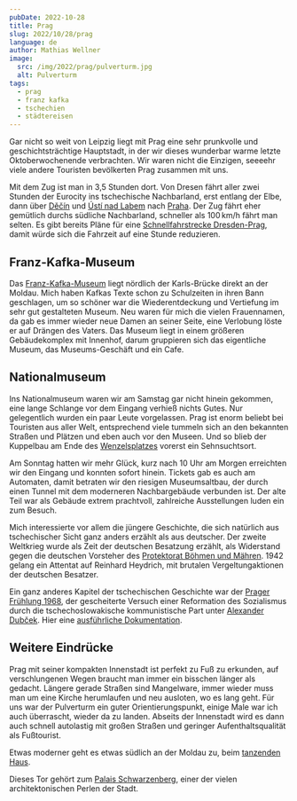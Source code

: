 ```yaml
---
pubDate: 2022-10-28
title: Prag
slug: 2022/10/28/prag
language: de
author: Mathias Wellner
image:
  src: /img/2022/prag/pulverturm.jpg
  alt: Pulverturm
tags:
  - prag
  - franz kafka
  - tschechien
  - städtereisen
---
```



Gar nicht so weit von Leipzig liegt mit Prag eine sehr prunkvolle und geschichtsträchtige Hauptstadt, in der wir dieses wunderbar warme letzte Oktoberwochenende verbrachten. Wir waren nicht die Einzigen, seeeehr viele andere Touristen bevölkerten Prag zusammen mit uns.

<ResponsiveImage
  src="/img/2022/prag/pulverturm.jpg"
  alt="Pulverturm"
  aspectRatio="4:3"
/>

Mit dem Zug ist man in 3,5 Stunden dort. Von Dresen fährt aller zwei Stunden der Eurocity ins tschechische Nachbarland, erst entlang der Elbe, dann über [Děčín](https://de.wikipedia.org/wiki/D%C4%9B%C4%8D%C3%ADn) und [Ústí nad Labem](https://de.wikipedia.org/wiki/%C3%9Ast%C3%AD_nad_Labem) nach [Praha](https://de.wikipedia.org/wiki/Prag). Der Zug fährt eher gemütlich durchs südliche Nachbarland, schneller als 100&thinsp;km/h fährt man selten. Es gibt bereits Pläne für eine [Schnellfahrstrecke Dresden-Prag](https://de.wikipedia.org/wiki/Schnellfahrstrecke_Dresden%E2%80%93Prag), damit würde sich die Fahrzeit auf eine Stunde reduzieren.

## Franz-Kafka-Museum

<ResponsiveImage
  src="/img/2022/prag/kafka-museum.jpg"
  alt="Frank-Kafka-Museum"
  aspectRatio="4:3"
/>

Das [Franz-Kafka-Museum](https://kafkamuseum.cz/de/) liegt nördlich der Karls-Brücke direkt an der Moldau. Mich haben Kafkas Texte schon zu Schulzeiten in ihren Bann geschlagen, um so schöner war die Wiederentdeckung und Vertiefung im sehr gut gestalteten Museum. Neu waren für mich die vielen Frauennamen, da gab es immer wieder neue Damen an seiner Seite, eine Verlobung löste er auf Drängen des Vaters. Das Museum liegt in einem größeren Gebäudekomplex mit Innenhof, darum gruppieren sich das eigentliche Museum, das Museums-Geschäft und ein Cafe.

## Nationalmuseum

Ins Nationalmuseum waren wir am Samstag gar nicht hinein gekommen, eine lange Schlange vor dem Eingang verhieß nichts Gutes. Nur gelegentlich wurden ein paar Leute vorgelassen. Prag ist enorm beliebt bei Touristen aus aller Welt, entsprechend viele tummeln sich an den bekannten Straßen und Plätzen und eben auch vor den Museen. Und so blieb der Kuppelbau am Ende des [Wenzelsplatzes](https://de.wikipedia.org/wiki/Wenzelsplatz) vorerst ein Sehnsuchtsort.

<ResponsiveImage
  src="/img/2022/prag/boulevard.jpg"
  alt="Wenzelsplatz"
  aspectRatio="4:3"
/>

Am Sonntag hatten wir mehr Glück, kurz nach 10 Uhr am Morgen erreichten wir den Eingang und konnten sofort hinein. Tickets gab es auch am Automaten, damit betraten wir den riesigen Museumsaltbau, der durch einen Tunnel mit dem moderneren Nachbargebäude verbunden ist. Der alte Teil war als Gebäude extrem prachtvoll, zahlreiche Ausstellungen luden ein zum Besuch.

<ResponsiveImage
  src="/img/2022/prag/nationalmuseum.jpg"
  alt="Nationalmuseum"
  aspectRatio="4:3"
/>

Mich interessierte vor allem die jüngere Geschichte, die sich natürlich aus tschechischer Sicht ganz anders erzählt als aus deutscher. Der zweite Weltkrieg wurde als Zeit der deutschen Besatzung erzählt, als Widerstand gegen die deutschen Vorsteher des [Protektorat Böhmen und Mähren](https://de.wikipedia.org/wiki/Protektorat_B%C3%B6hmen_und_M%C3%A4hren). 1942 gelang ein Attentat auf Reinhard Heydrich, mit brutalen Vergeltungaktionen der deutschen Besatzer.

Ein ganz anderes Kapitel der tschechischen Geschichte war der [Prager Frühlung 1968](https://de.wikipedia.org/wiki/Prager_Fr%C3%BChling), der gescheiterte Versuch einer Reformation des Sozialismus durch die tschechoslowakische kommunistische Part unter [Alexander Dubček](https://de.wikipedia.org/wiki/Alexander_Dub%C4%8Dek). Hier eine [ausführliche Dokumentation](https://www.youtube.com/watch?v=0AOQqJ7HeyU).

## Weitere Eindrücke

Prag mit seiner kompakten Innenstadt ist perfekt zu Fuß zu erkunden, auf verschlungenen Wegen braucht man immer ein bisschen länger als gedacht. Längere gerade Straßen sind Mangelware, immer wieder muss man um eine Kirche herumlaufen und neu ausloten, wo es lang geht. Für uns war der Pulverturm ein guter Orientierungspunkt, einige Male war ich auch überrascht, wieder da zu landen. Abseits der Innenstadt wird es dann auch schnell autolastig mit großen Straßen und geringer Aufenthaltsqualität als Fußtourist.

<ResponsiveImage
  src="/img/2022/prag/tanzendes-haus.jpg"
  alt="Tanzendes Haus"
  aspectRatio="4:3"
/>

Etwas moderner geht es etwas südlich an der Moldau zu, beim [tanzenden Haus](https://de.wikipedia.org/wiki/Tanzendes_Haus).

<ResponsiveImage
  src="/img/2022/prag/tor.jpg"
  alt="Schwarzenberg-Palais"
  aspectRatio="4:3"
/>

Dieses Tor gehört zum [Palais Schwarzenberg](<https://de.wikipedia.org/wiki/Palais_Schwarzenberg_(Prag)>), einer der vielen architektonischen Perlen der Stadt.
